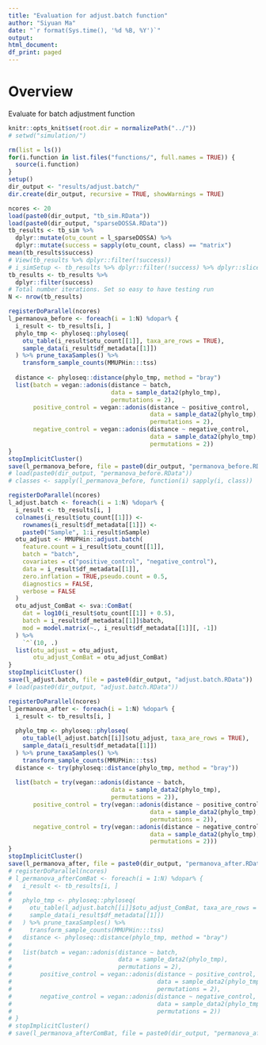 ```yaml
---
title: "Evaluation for adjust.batch function"
author: "Siyuan Ma"
date: "`r format(Sys.time(), '%d %B, %Y')`"
output:
html_document:
df_print: paged
---
```

# Overview
Evaluate for batch adjustment function

```r
knitr::opts_knit$set(root.dir = normalizePath("../"))
# setwd("simulation/")
```
```r
rm(list = ls())
for(i.function in list.files("functions/", full.names = TRUE)) {
  source(i.function)
}
setup()
dir_output <- "results/adjust.batch/"
dir.create(dir_output, recursive = TRUE, showWarnings = TRUE)
```

```r
ncores <- 20
load(paste0(dir_output, "tb_sim.RData"))
load(paste0(dir_output, "sparseDOSSA.RData"))
tb_results <- tb_sim %>% 
  dplyr::mutate(otu_count = l_sparseDOSSA) %>% 
  dplyr::mutate(success = sapply(otu_count, class) == "matrix")
mean(tb_results$success)
# View(tb_results %>% dplyr::filter(!success))
# i_simSetup <- tb_results %>% dplyr::filter(!success) %>% dplyr::slice(1)
tb_results <- tb_results %>% 
  dplyr::filter(success)
# Total number iterations. Set so easy to have testing run
N <- nrow(tb_results)
```

```r
registerDoParallel(ncores)
l_permanova_before <- foreach(i = 1:N) %dopar% {
  i_result <- tb_results[i, ]
  phylo_tmp <- phyloseq::phyloseq(
    otu_table(i_result$otu_count[[1]], taxa_are_rows = TRUE),
    sample_data(i_result$df_metadata[[1]])
  ) %>% prune_taxaSamples() %>% 
    transform_sample_counts(MMUPHin:::tss)
  
  distance <- phyloseq::distance(phylo_tmp, method = "bray")
  list(batch = vegan::adonis(distance ~ batch, 
                             data = sample_data2(phylo_tmp),
                             permutations = 2),
       positive_control = vegan::adonis(distance ~ positive_control, 
                                        data = sample_data2(phylo_tmp),
                                        permutations = 2),
       negative_control = vegan::adonis(distance ~ negative_control, 
                                        data = sample_data2(phylo_tmp),
                                        permutations = 2))
}
stopImplicitCluster()
save(l_permanova_before, file = paste0(dir_output, "permanova_before.RData"))
# load(paste0(dir_output, "permanova_before.RData"))
# classes <- sapply(l_permanova_before, function(i) sapply(i, class))
```

```r
registerDoParallel(ncores)
l_adjust.batch <- foreach(i = 1:N) %dopar% {
  i_result <- tb_results[i, ]
  colnames(i_result$otu_count[[1]]) <- 
    rownames(i_result$df_metadata[[1]]) <- 
    paste0("Sample", 1:i_result$nSample)
  otu_adjust <- MMUPHin::adjust.batch(
    feature.count = i_result$otu_count[[1]],
    batch = "batch",
    covariates = c("positive_control", "negative_control"),
    data = i_result$df_metadata[[1]],
    zero.inflation = TRUE,pseudo.count = 0.5,
    diagnostics = FALSE,
    verbose = FALSE
  )
  otu_adjust_ComBat <- sva::ComBat(
    dat = log10(i_result$otu_count[[1]] + 0.5),
    batch = i_result$df_metadata[[1]]$batch,
    mod = model.matrix(~., i_result$df_metadata[[1]][, -1])
  ) %>% 
    `^`(10, .)
  list(otu_adjust = otu_adjust,
       otu_adjust_ComBat = otu_adjust_ComBat)
}
stopImplicitCluster()
save(l_adjust.batch, file = paste0(dir_output, "adjust.batch.RData"))
# load(paste0(dir_output, "adjust.batch.RData"))
```

```r
registerDoParallel(ncores)
l_permanova_after <- foreach(i = 1:N) %dopar% {
  i_result <- tb_results[i, ]
  
  phylo_tmp <- phyloseq::phyloseq(
    otu_table(l_adjust.batch[[i]]$otu_adjust, taxa_are_rows = TRUE),
    sample_data(i_result$df_metadata[[1]])
  ) %>% prune_taxaSamples() %>%
    transform_sample_counts(MMUPHin:::tss)
  distance <- try(phyloseq::distance(phylo_tmp, method = "bray"))
  
  list(batch = try(vegan::adonis(distance ~ batch, 
                             data = sample_data2(phylo_tmp),
                             permutations = 2)),
       positive_control = try(vegan::adonis(distance ~ positive_control, 
                                        data = sample_data2(phylo_tmp),
                                        permutations = 2)),
       negative_control = try(vegan::adonis(distance ~ negative_control, 
                                        data = sample_data2(phylo_tmp),
                                        permutations = 2)))
}
stopImplicitCluster()
save(l_permanova_after, file = paste0(dir_output, "permanova_after.RData"))
# registerDoParallel(ncores)
# l_permanova_afterComBat <- foreach(i = 1:N) %dopar% {
#   i_result <- tb_results[i, ]
#   
#   phylo_tmp <- phyloseq::phyloseq(
#     otu_table(l_adjust.batch[[i]]$otu_adjust_ComBat, taxa_are_rows = TRUE),
#     sample_data(i_result$df_metadata[[1]])
#   ) %>% prune_taxaSamples() %>% 
#     transform_sample_counts(MMUPHin:::tss)
#   distance <- phyloseq::distance(phylo_tmp, method = "bray")
#   
#   list(batch = vegan::adonis(distance ~ batch, 
#                              data = sample_data2(phylo_tmp),
#                              permutations = 2),
#        positive_control = vegan::adonis(distance ~ positive_control, 
#                                         data = sample_data2(phylo_tmp),
#                                         permutations = 2),
#        negative_control = vegan::adonis(distance ~ negative_control, 
#                                         data = sample_data2(phylo_tmp),
#                                         permutations = 2))
# }
# stopImplicitCluster()
# save(l_permanova_afterComBat, file = paste0(dir_output, "permanova_afterComBat.RData"))
```
